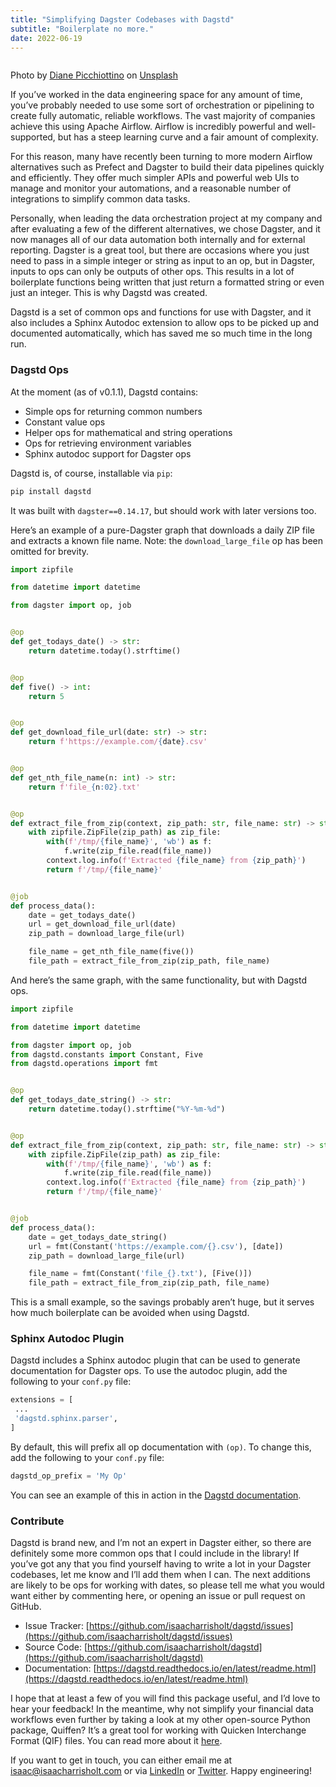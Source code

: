 ```yaml
---
title: "Simplifying Dagster Codebases with Dagstd"
subtitle: "Boilerplate no more."
date: 2022-06-19
---
```


<Image src={octopus} alt="" />

Photo by
[Diane Picchiottino](https://unsplash.com/@diane_soko?utm_source=medium&utm_medium=referral)
on [Unsplash](https://unsplash.com/?utm_source=medium&utm_medium=referral)

If you’ve worked in the data engineering space for any amount of time, you’ve probably
needed to use some sort of orchestration or pipelining to create fully automatic,
reliable workflows. The vast majority of companies achieve this using Apache Airflow.
Airflow is incredibly powerful and well-supported, but has a steep learning curve and a
fair amount of complexity.

For this reason, many have recently been turning to more modern Airflow alternatives
such as Prefect and Dagster to build their data pipelines quickly and efficiently. They
offer much simpler APIs and powerful web UIs to manage and monitor your automations, and
a reasonable number of integrations to simplify common data tasks.

Personally, when leading the data orchestration project at my company and after
evaluating a few of the different alternatives, we chose Dagster, and it now manages all
of our data automation both internally and for external reporting. Dagster is a great
tool, but there are occasions where you just need to pass in a simple integer or string
as input to an op, but in Dagster, inputs to ops can only be outputs of other ops. This
results in a lot of boilerplate functions being written that just return a formatted
string or even just an integer. This is why Dagstd was created.

Dagstd is a set of common ops and functions for use with Dagster, and it also includes a
Sphinx Autodoc extension to allow ops to be picked up and documented automatically,
which has saved me so much time in the long run.

### Dagstd Ops

At the moment (as of v0.1.1), Dagstd contains:

- Simple ops for returning common numbers
- Constant value ops
- Helper ops for mathematical and string operations
- Ops for retrieving environment variables
- Sphinx autodoc support for Dagster ops

Dagstd is, of course, installable via `pip`:

```bash
pip install dagstd
```

It was built with `dagster==0.14.17`, but should work with later versions too.

Here’s an example of a pure-Dagster graph that downloads a daily ZIP file and extracts a
known file name. Note: the `download_large_file` op has been omitted for brevity.

```python
import zipfile

from datetime import datetime

from dagster import op, job


@op
def get_todays_date() -> str:
    return datetime.today().strftime()


@op
def five() -> int:
    return 5


@op
def get_download_file_url(date: str) -> str:
    return f'https://example.com/{date}.csv'


@op
def get_nth_file_name(n: int) -> str:
    return f'file_{n:02}.txt'


@op
def extract_file_from_zip(context, zip_path: str, file_name: str) -> str:
    with zipfile.ZipFile(zip_path) as zip_file:
        with(f'/tmp/{file_name}', 'wb') as f:
            f.write(zip_file.read(file_name))
        context.log.info(f'Extracted {file_name} from {zip_path}')
        return f'/tmp/{file_name}'


@job
def process_data():
    date = get_todays_date()
    url = get_download_file_url(date)
    zip_path = download_large_file(url)

    file_name = get_nth_file_name(five())
    file_path = extract_file_from_zip(zip_path, file_name)
```

And here’s the same graph, with the same functionality, but with Dagstd ops.

```python
import zipfile

from datetime import datetime

from dagster import op, job
from dagstd.constants import Constant, Five
from dagstd.operations import fmt


@op
def get_todays_date_string() -> str:
    return datetime.today().strftime("%Y-%m-%d")


@op
def extract_file_from_zip(context, zip_path: str, file_name: str) -> str:
    with zipfile.ZipFile(zip_path) as zip_file:
        with(f'/tmp/{file_name}', 'wb') as f:
            f.write(zip_file.read(file_name))
        context.log.info(f'Extracted {file_name} from {zip_path}')
        return f'/tmp/{file_name}'


@job
def process_data():
    date = get_todays_date_string()
    url = fmt(Constant('https://example.com/{}.csv'), [date])
    zip_path = download_large_file(url)

    file_name = fmt(Constant('file_{}.txt'), [Five()])
    file_path = extract_file_from_zip(zip_path, file_name)
```

This is a small example, so the savings probably aren’t huge, but it serves how much
boilerplate can be avoided when using Dagstd.

### Sphinx Autodoc Plugin

Dagstd includes a Sphinx autodoc plugin that can be used to generate documentation for
Dagster ops. To use the autodoc plugin, add the following to your `conf.py` file:

```python
extensions = [  
 ...  
 'dagstd.sphinx.parser',  
]
```

By default, this will prefix all op documentation with `(op)`. To change this, add the
following to your `conf.py` file:

```python
dagstd_op_prefix = 'My Op'
```

You can see an example of this in action in the
[Dagstd documentation](https://dagstd.readthedocs.io/en/latest/readme.html).

### Contribute

Dagstd is brand new, and I’m not an expert in Dagster either, so there are definitely
some more common ops that I could include in the library! If you’ve got any that you
find yourself having to write a lot in your Dagster codebases, let me know and I’ll add
them when I can. The next additions are likely to be ops for working with dates, so
please tell me what you would want either by commenting here, or opening an issue or
pull request on GitHub.

- Issue Tracker:
  [https://github.com/isaacharrisholt/dagstd/issues](https://github.com/isaacharrisholt/dagstd/issues)
- Source Code:
  [https://github.com/isaacharrisholt/dagstd](https://github.com/isaacharrisholt/dagstd)
- Documentation:
  [https://dagstd.readthedocs.io/en/latest/readme.html](https://dagstd.readthedocs.io/en/latest/readme.html)

I hope that at least a few of you will find this package useful, and I’d love to hear
your feedback! In the meantime, why not simplify your financial data workflows even
further by taking a look at my other open-source Python package, Quiffen? It’s a great
tool for working with Quicken Interchange Format (QIF) files. You can read more about it
[here](/parsing-qif-files-to-retrieve-financial-data-with-python).

If you want to get in touch, you can either email me at
[isaac@isaacharrisholt.com](mailto:isaac@isaacharrisholt.com) or via
[LinkedIn](https://www.linkedin.com/in/isaac-harris-holt/) or
[Twitter](https://twitter.com/IsaacHarrisHolt). Happy engineering!

